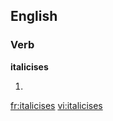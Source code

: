 
==English==

===Verb===
'''italicises'''

# {{third-person singular of|[[italicise]]}}

[[fr:italicises]]
[[vi:italicises]]
